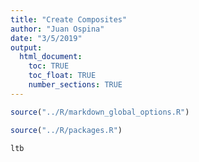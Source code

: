 ```yaml
---
title: "Create Composites"
author: "Juan Ospina"
date: "3/5/2019"
output: 
  html_document:
    toc: TRUE
    toc_float: TRUE
    number_sections: TRUE
---
```


```r
source("../R/markdown_global_options.R")
```

```r
source("../R/packages.R")
```

```r
ltb
```

